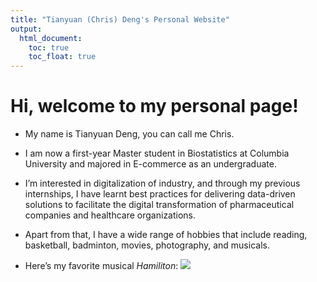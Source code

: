 ```yaml
---
title: "Tianyuan (Chris) Deng's Personal Website"
output: 
  html_document:
    toc: true
    toc_float: true
---
```


# Hi, welcome to my personal page!

 * My name is Tianyuan Deng, you can call me Chris.

 * I am now a first-year Master student in Biostatistics at Columbia University and majored in E-commerce as an undergraduate.

 * I’m interested in digitalization of industry, and through my previous internships, I have learnt best practices for delivering data-driven solutions to facilitate the digital 
transformation of pharmaceutical companies and healthcare organizations. 

 * Apart from that, I have a wide range of hobbies that include reading, basketball, badminton, movies, photography, and musicals.
 * Here's my favorite musical *Hamiliton*:
 <img src="images/Hamilton.jpg">